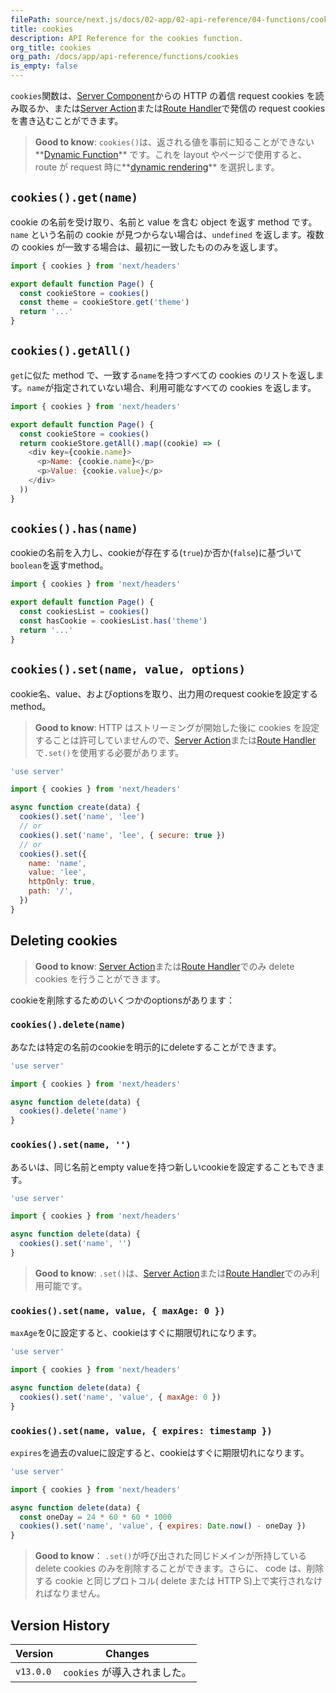 ```yaml
---
filePath: source/next.js/docs/02-app/02-api-reference/04-functions/cookies.mdx
title: cookies
description: API Reference for the cookies function.
org_title: cookies
org_path: /docs/app/api-reference/functions/cookies
is_empty: false
---
```


`cookies`関数は、[Server Component](/ja/javascript/next.js/v14/02-app/01-building-your-application/03-rendering/01-server-components)からの HTTP の着信 request cookies を読み取るか、または[Server Action](/ja/javascript/next.js/v14/02-app/01-building-your-application/02-data-fetching/02-server-actions-and-mutations)または[Route Handler](/ja/javascript/next.js/v14/02-app/01-building-your-application/01-routing/12-route-handlers)で発信の request cookies を書き込むことができます。

> **Good to know**: `cookies()`は、返される値を事前に知ることができない**[Dynamic Function](/ja/javascript/next.js/v14/02-app/01-building-your-application/03-rendering/01-server-components#server-rendering-strategies#dynamic-functions)** です。これを layout やページで使用すると、 route が request 時に**[dynamic rendering](/docs/app/building-your-application/rendering/server-components#dynamic-rendering)** を選択します。

## `cookies().get(name)`

cookie の名前を受け取り、名前と value を含む object を返す method です。`name` という名前の cookie が見つからない場合は、`undefined` を返します。複数の cookies が一致する場合は、最初に一致したもののみを返します。

```jsx:app/page.js
import { cookies } from 'next/headers'

export default function Page() {
  const cookieStore = cookies()
  const theme = cookieStore.get('theme')
  return '...'
}
```

## `cookies().getAll()`

`get`に似た method で、一致する`name`を持つすべての cookies のリストを返します。`name`が指定されていない場合、利用可能なすべての cookies を返します。

```jsx:app/page.js
import { cookies } from 'next/headers'

export default function Page() {
  const cookieStore = cookies()
  return cookieStore.getAll().map((cookie) => (
    <div key={cookie.name}>
      <p>Name: {cookie.name}</p>
      <p>Value: {cookie.value}</p>
    </div>
  ))
}
```

## `cookies().has(name)`

cookieの名前を入力し、cookieが存在する(`true`)か否か(`false`)に基づいて`boolean`を返すmethod。

```jsx:app/page.js
import { cookies } from 'next/headers'

export default function Page() {
  const cookiesList = cookies()
  const hasCookie = cookiesList.has('theme')
  return '...'
}
```

## `cookies().set(name, value, options)`

cookie名、value、およびoptionsを取り、出力用のrequest cookieを設定するmethod。

> **Good to know**: HTTP はストリーミングが開始した後に cookies を設定することは許可していませんので、[Server Action](/ja/javascript/next.js/v14/02-app/01-building-your-application/02-data-fetching/02-server-actions-and-mutations)または[Route Handler](/ja/javascript/next.js/v14/02-app/01-building-your-application/01-routing/12-route-handlers)で`.set()`を使用する必要があります。

```js:app/actions.js
'use server'

import { cookies } from 'next/headers'

async function create(data) {
  cookies().set('name', 'lee')
  // or
  cookies().set('name', 'lee', { secure: true })
  // or
  cookies().set({
    name: 'name',
    value: 'lee',
    httpOnly: true,
    path: '/',
  })
}
```

## Deleting cookies

> **Good to know**: [Server Action](/ja/javascript/next.js/v14/02-app/01-building-your-application/02-data-fetching/02-server-actions-and-mutations)または[Route Handler](/ja/javascript/next.js/v14/02-app/01-building-your-application/01-routing/12-route-handlers)でのみ delete cookies を行うことができます。

cookieを削除するためのいくつかのoptionsがあります：

### `cookies().delete(name)`

あなたは特定の名前のcookieを明示的にdeleteすることができます。

```js:app/actions.js
'use server'

import { cookies } from 'next/headers'

async function delete(data) {
  cookies().delete('name')
}
```

### `cookies().set(name, '')`

あるいは、同じ名前とempty valueを持つ新しいcookieを設定することもできます。

```js:app/actions.js
'use server'

import { cookies } from 'next/headers'

async function delete(data) {
  cookies().set('name', '')
}
```

> **Good to know**: `.set()`は、[Server Action](/ja/javascript/next.js/v14/02-app/01-building-your-application/02-data-fetching/02-server-actions-and-mutations)または[Route Handler](/ja/javascript/next.js/v14/02-app/01-building-your-application/01-routing/12-route-handlers)でのみ利用可能です。

### `cookies().set(name, value, { maxAge: 0 })`

`maxAge`を0に設定すると、cookieはすぐに期限切れになります。

```js:app/actions.js
'use server'

import { cookies } from 'next/headers'

async function delete(data) {
  cookies().set('name', 'value', { maxAge: 0 })
}
```

### `cookies().set(name, value, { expires: timestamp })`

`expires`を過去のvalueに設定すると、cookieはすぐに期限切れになります。

```js:app/actions.js
'use server'

import { cookies } from 'next/headers'

async function delete(data) {
  const oneDay = 24 * 60 * 60 * 1000
  cookies().set('name', 'value', { expires: Date.now() - oneDay })
}
```

> **Good to know**： `.set()`が呼び出された同じドメインが所持している delete cookies のみを削除することができます。さらに、 code は、削除する cookie と同じプロトコル( delete または HTTP S)上で実行されなければなりません。

## Version History

| Version | Changes |
| --------- | --------------------- |
| `v13.0.0` | `cookies` が導入されました。|
